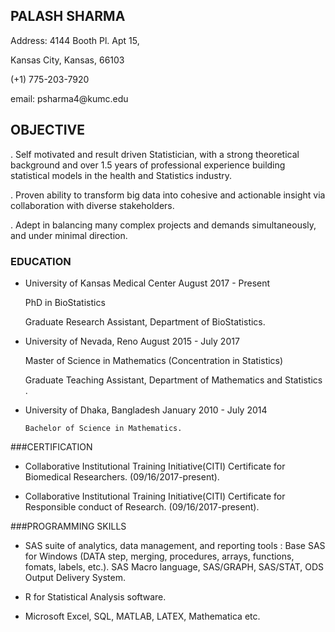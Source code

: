 
## PALASH SHARMA
Address: 4144 Booth Pl. Apt 15, 

Kansas City, Kansas, 66103

(+1) 775-203-7920 

email: psharma4@kumc.edu


## OBJECTIVE
. Self motivated and result driven Statistician, with a strong theoretical background and over 1.5
years of professional experience building statistical models in the health and Statistics industry.

. Proven ability to transform big data into cohesive and actionable insight via collaboration with
diverse stakeholders.

. Adept in balancing many complex projects and demands simultaneously, and under minimal direction.



### EDUCATION

* University of Kansas Medical Center August 2017 - Present

    PhD in BioStatistics

    Graduate Research Assistant, Department of BioStatistics.




* University of Nevada, Reno August 2015 - July 2017

    Master of Science in Mathematics (Concentration in Statistics)

    Graduate Teaching Assistant, Department of Mathematics and Statistics .


* University of Dhaka, Bangladesh January 2010 - July 2014

      Bachelor of Science in Mathematics.


###CERTIFICATION

* Collaborative Institutional Training Initiative(CITI) Certificate for Biomedical Researchers. (09/16/2017-present).

* Collaborative Institutional Training Initiative(CITI) Certificate for Responsible conduct of Research. (09/16/2017-present).

###PROGRAMMING SKILLS

* SAS suite of analytics, data management, and reporting tools : Base SAS for Windows (DATA
step, merging, procedures, arrays, functions, fomats, labels, etc.). SAS Macro language, SAS/GRAPH,
SAS/STAT, ODS Output Delivery System.

* R for Statistical Analysis software.

* Microsoft Excel, SQL, MATLAB, LATEX, Mathematica etc.
